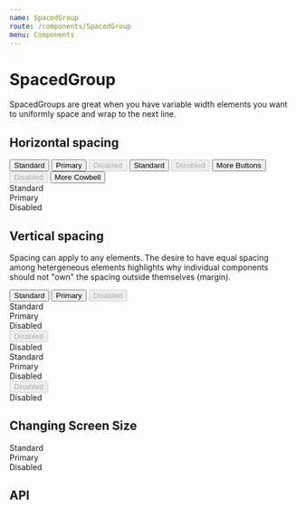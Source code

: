 ```yaml
---
name: SpacedGroup
route: /components/SpacedGroup
menu: Components
---
```



# SpacedGroup

SpacedGroups are great when you have variable width elements you want to uniformly space and wrap to the next line.

## Horizontal spacing

<Playground>
  <SpacedGroup direction="vertical" xs={24}>
    <SpacedGroup>
      <Button variant="contained">Standard</Button>
      <Button variant="contained" type="primary">
        Primary
      </Button>
      <Button variant="contained" disabled>
        Disabled
      </Button>
      <Button variant="contained">Standard</Button>
      <Button variant="contained" disabled>
        Disabled
      </Button>
      <Button variant="contained">More Buttons</Button>
      <Button variant="contained" disabled>
        Disabled
      </Button>
      <Button variant="contained">More Cowbell</Button>
    </SpacedGroup>
    <SpacedGroup>
      <div>Standard</div>
      <div>Primary</div>
      <div>Disabled</div>
    </SpacedGroup>
  </SpacedGroup>
</Playground>

## Vertical spacing

Spacing can apply to any elements.
The desire to have equal spacing among hetergeneous elements
highlights why individual components should not "own" the spacing outside themselves (margin).

<Playground>
  <SpacedGroup direction="vertical" xs={24}>
    <SpacedGroup direction="vertical">
      <Button variant="contained">Standard</Button>
      <Button variant="contained" type="primary">
        Primary
      </Button>
      <Button variant="contained" disabled>
        Disabled
      </Button>
    </SpacedGroup>
    <SpacedGroup direction="vertical">
      <div>Standard</div>
      <div>Primary</div>
      <div>Disabled</div>
      <Button variant="contained" disabled>
        Disabled
      </Button>
      <div>Disabled</div>
    </SpacedGroup>
    <SpacedGroup direction="vertical" center>
      <div>Standard</div>
      <div>Primary</div>
      <div>Disabled</div>
      <Button variant="contained" disabled>
        Disabled
      </Button>
      <div>Disabled</div>
    </SpacedGroup>
  </SpacedGroup>
</Playground>

## Changing Screen Size

<Playground>
  <SpacedGroup direction="vertical" xs={0} sm={8} md={24}>
    <div>Standard</div>
    <div>Primary</div>
    <div>Disabled</div>
  </SpacedGroup>
</Playground>

## API

<PropsTable of={SpacedGroup} />
